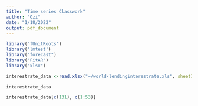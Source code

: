 ```yaml
---
title: "Time series Classwork"
author: "Ozi"
date: "1/18/2022"
output: pdf_document
---
```


```r
library("fUnitRoots")
library('lmtest')
library("forecast")
library("FitAR")
library("xlsx")
```

```r

interestrate_data <-read.xlsx("~/world-lendinginterestrate.xls", sheetIndex =  1, header = FALSE)

interestrate_data

```

```r

interestrate_data[c(131), c(1:53)]
```